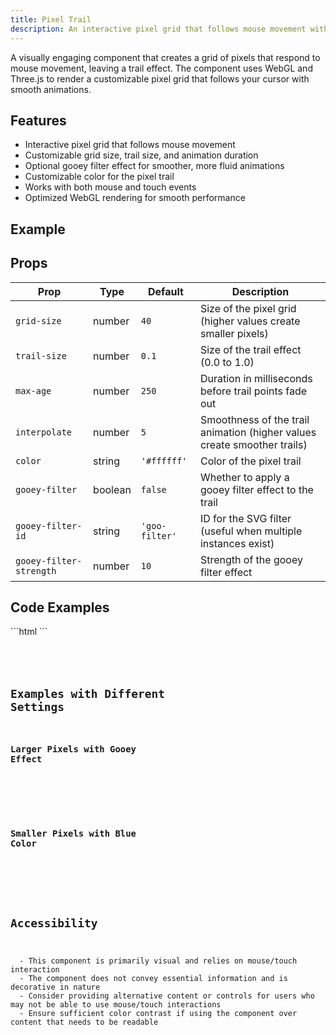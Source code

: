 ```yaml
---
title: Pixel Trail
description: An interactive pixel grid that follows mouse movement with customizable effects
---
```



A visually engaging component that creates a grid of pixels that respond to mouse movement, leaving a trail effect. The component uses WebGL and Three.js to render a customizable pixel grid that follows your cursor with smooth animations.

## Features

- Interactive pixel grid that follows mouse movement
- Customizable grid size, trail size, and animation duration
- Optional gooey filter effect for smoother, more fluid animations
- Customizable color for the pixel trail
- Works with both mouse and touch events
- Optimized WebGL rendering for smooth performance

## Example

<PixelTrail gridSize={40} trailSize={0.1} maxAge={250} interpolate={5} color="#00d8ff" />

## Props

| Prop | Type | Default | Description |
|------|------|---------|-------------|
| `grid-size` | number | `40` | Size of the pixel grid (higher values create smaller pixels) |
| `trail-size` | number | `0.1` | Size of the trail effect (0.0 to 1.0) |
| `max-age` | number | `250` | Duration in milliseconds before trail points fade out |
| `interpolate` | number | `5` | Smoothness of the trail animation (higher values create smoother trails) |
| `color` | string | `'#ffffff'` | Color of the pixel trail |
| `gooey-filter` | boolean | `false` | Whether to apply a gooey filter effect to the trail |
| `gooey-filter-id` | string | `'goo-filter'` | ID for the SVG filter (useful when multiple instances exist) |
| `gooey-filter-strength` | number | `10` | Strength of the gooey filter effect |

## Code Examples


<Tabs>
  <TabItem label="Usage">
  ```html
  <pixel-trail 
    grid-size="40" 
    trail-size="0.1"
    max-age="250"
    interpolate="5"
    color="#ffffff"
    gooey-filter="false"
  ></pixel-trail>
  ```
  </TabItem>
  <TabItem label="Component Code">
  <Code code={jsFileContent} lang="js" />
  </TabItem>
  <TabItem label="TBD - Component Code (Tailwind)"></TabItem>
</Tabs>

## Examples with Different Settings

### Larger Pixels with Gooey Effect

<ExampleWrapper id="pixel-trail-gooey">
  <pixel-trail 
    grid-size="20" 
    trail-size="0.2"
    max-age="300"
    color="#00ffcc"
    gooey-filter="true"
    gooey-filter-strength="8"
  ></pixel-trail>
</ExampleWrapper>

### Smaller Pixels with Blue Color

<ExampleWrapper id="pixel-trail-blue">
  <pixel-trail 
    grid-size="60" 
    trail-size="0.08"
    max-age="200"
    color="#4488ff"
  ></pixel-trail>
</ExampleWrapper>

## Accessibility

<Card title="Accessibility Considerations">
  - This component is primarily visual and relies on mouse/touch interaction
  - The component does not convey essential information and is decorative in nature
  - Consider providing alternative content or controls for users who may not be able to use mouse/touch interactions
  - Ensure sufficient color contrast if using the component over content that needs to be readable
</Card>
